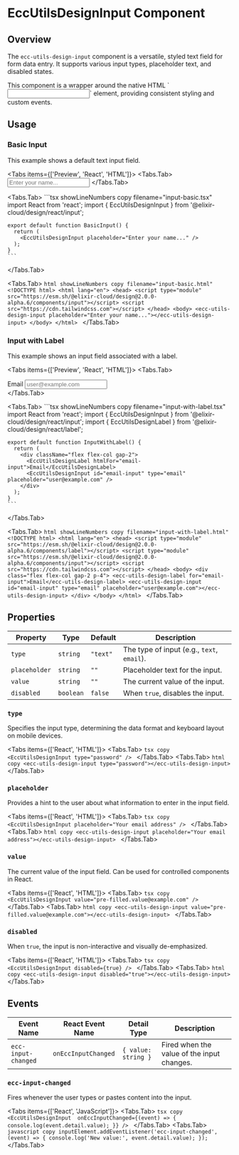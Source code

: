 
# EccUtilsDesignInput Component

<ComponentName
  tagName='ecc-utils-design-input'
  reactTagName='EccUtilsDesignInput'
  version='2.0.0-alpha.6'
/>

## Overview

The `ecc-utils-design-input` component is a versatile, styled text field for form data entry. It supports various input types, placeholder text, and disabled states.

<Callout type='info'>
  This component is a wrapper around the native HTML `<input>` element, providing consistent styling and custom events.
</Callout>

## Usage

### Basic Input

This example shows a default text input field.

<Tabs items={['Preview', 'React', 'HTML']}>
  <Tabs.Tab>
    <Input placeholder="Enter your name..." />
  </Tabs.Tab>

  <Tabs.Tab>
    ```tsx showLineNumbers copy filename="input-basic.tsx"
    import React from 'react';
    import { EccUtilsDesignInput } from '@elixir-cloud/design/react/input';

    export default function BasicInput() {
      return (
        <EccUtilsDesignInput placeholder="Enter your name..." />
      );
    }
    ```
  </Tabs.Tab>
  
  <Tabs.Tab>
    ```html showLineNumbers copy filename="input-basic.html"
    <!DOCTYPE html>
    <html lang="en">
      <head>
        <script type="module" src="https://esm.sh/@elixir-cloud/design@2.0.0-alpha.6/components/input"></script>
        <script src="https://cdn.tailwindcss.com"></script>
      </head>
      <body>
        <ecc-utils-design-input placeholder="Enter your name..."></ecc-utils-design-input>
      </body>
    </html>
    ```
  </Tabs.Tab>
</Tabs>

### Input with Label

This example shows an input field associated with a label.

<Tabs items={['Preview', 'React', 'HTML']}>
  <Tabs.Tab>
    <div className="flex flex-col gap-2">
      <Label htmlFor="email-input">Email</Label>
      <Input id="email-input" type="email" placeholder="user@example.com" />
    </div>
  </Tabs.Tab>

  <Tabs.Tab>
    ```tsx showLineNumbers copy filename="input-with-label.tsx"
    import React from 'react';
    import { EccUtilsDesignInput } from '@elixir-cloud/design/react/input';
    import { EccUtilsDesignLabel } from '@elixir-cloud/design/react/label';

    export default function InputWithLabel() {
      return (
        <div className="flex flex-col gap-2">
          <EccUtilsDesignLabel htmlFor="email-input">Email</EccUtilsDesignLabel>
          <EccUtilsDesignInput id="email-input" type="email" placeholder="user@example.com" />
        </div>
      );
    }
    ```
  </Tabs.Tab>
  
  <Tabs.Tab>
    ```html showLineNumbers copy filename="input-with-label.html"
    <!DOCTYPE html>
    <html lang="en">
      <head>
        <script type="module" src="https://esm.sh/@elixir-cloud/design@2.0.0-alpha.6/components/label"></script>
        <script type="module" src="https://esm.sh/@elixir-cloud/design@2.0.0-alpha.6/components/input"></script>
        <script src="https://cdn.tailwindcss.com"></script>
      </head>
      <body>
        <div class="flex flex-col gap-2 p-4">
          <ecc-utils-design-label for="email-input">Email</ecc-utils-design-label>
          <ecc-utils-design-input id="email-input" type="email" placeholder="user@example.com"></ecc-utils-design-input>
        </div>
      </body>
    </html>
    ```
  </Tabs.Tab>
</Tabs>

## Properties

| Property      | Type       | Default  | Description                                |
|---------------|------------|----------|--------------------------------------------|
| `type`        | `string`   | `"text"` | The type of input (e.g., `text`, `email`). |
| `placeholder` | `string`   | `""`     | Placeholder text for the input.            |
| `value`       | `string`   | `""`     | The current value of the input.            |
| `disabled`    | `boolean`  | `false`  | When `true`, disables the input.           |

### `type`
Specifies the input type, determining the data format and keyboard layout on mobile devices.

<Tabs items={['React', 'HTML']}>
  <Tabs.Tab>
    ```tsx copy
    <EccUtilsDesignInput type="password" />
    ```
  </Tabs.Tab>
  <Tabs.Tab>
    ```html copy
    <ecc-utils-design-input type="password"></ecc-utils-design-input>
    ```
  </Tabs.Tab>
</Tabs>

### `placeholder`
Provides a hint to the user about what information to enter in the input field.

<Tabs items={['React', 'HTML']}>
  <Tabs.Tab>
    ```tsx copy
    <EccUtilsDesignInput placeholder="Your email address" />
    ```
  </Tabs.Tab>
  <Tabs.Tab>
    ```html copy
    <ecc-utils-design-input placeholder="Your email address"></ecc-utils-design-input>
    ```
  </Tabs.Tab>
</Tabs>

### `value`
The current value of the input field. Can be used for controlled components in React.

<Tabs items={['React', 'HTML']}>
  <Tabs.Tab>
    ```tsx copy
    <EccUtilsDesignInput value="pre-filled.value@example.com" />
    ```
  </Tabs.Tab>
  <Tabs.Tab>
    ```html copy
    <ecc-utils-design-input value="pre-filled.value@example.com"></ecc-utils-design-input>
    ```
  </Tabs.Tab>
</Tabs>

### `disabled`
When `true`, the input is non-interactive and visually de-emphasized.

<Tabs items={['React', 'HTML']}>
  <Tabs.Tab>
    ```tsx copy
    <EccUtilsDesignInput disabled={true} />
    ```
  </Tabs.Tab>
  <Tabs.Tab>
    ```html copy
    <ecc-utils-design-input disabled="true"></ecc-utils-design-input>
    ```
  </Tabs.Tab>
</Tabs>

## Events

| Event Name          | React Event Name     | Detail Type             | Description                                    |
|--------------------|---------------------|-------------------------|------------------------------------------------|
| `ecc-input-changed` | `onEccInputChanged` | `{ value: string }`    | Fired when the value of the input changes.     |

### `ecc-input-changed`
Fires whenever the user types or pastes content into the input.

<Tabs items={['React', 'JavaScript']}>
  <Tabs.Tab>
    ```tsx copy
    <EccUtilsDesignInput 
      onEccInputChanged={(event) => {
        console.log(event.detail.value);
      }}
    />
    ```
  </Tabs.Tab>
  <Tabs.Tab>
    ```javascript copy
    inputElement.addEventListener('ecc-input-changed', (event) => {
      console.log('New value:', event.detail.value);
    });
    ```
  </Tabs.Tab>
</Tabs> 